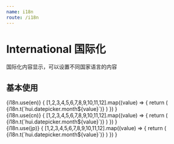 ```yaml
---
name: i18n
route: /i18n
---
```



# International 国际化
国际化内容显示，可以设置不同国家语言的内容


## 基本使用

<Playground>
    <div>
        {i18n.use(en)}
        <Card header={i18n.t("hui.select.loading")}>
            {
              [1,2,3,4,5,6,7,8,9,10,11,12].map((value) => {
                return (
                  <span>{i18n.t(`hui.datepicker.month${value}`)} </span>
                )
              })
            } 
        </Card>
    </div>
</Playground>

<Playground>
    <div>
        {i18n.use(cn)}
        <Card header={i18n.t("hui.select.loading")}>
            {
              [1,2,3,4,5,6,7,8,9,10,11,12].map((value) => {
                return (
                  <span>{i18n.t(`hui.datepicker.month${value}`)} </span>
                )
              })
            }
        </Card>
    </div>
</Playground>

<Playground>
    <div>
        {i18n.use(jp)}
        <Card header={i18n.t("hui.select.loading")}>
          {
            [1,2,3,4,5,6,7,8,9,10,11,12].map((value) => {
              return (
                <span>{i18n.t(`hui.datepicker.month${value}`)} </span>
              )
            })
          }
        </Card>
    </div>
</Playground>